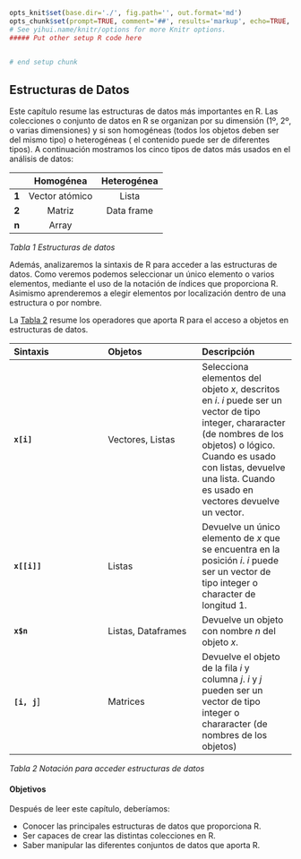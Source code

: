 ```r
opts_knit$set(base.dir='./', fig.path='', out.format='md')
opts_chunk$set(prompt=TRUE, comment='##', results='markup', echo=TRUE, eval=TRUE, collapse=TRUE)
# See yihui.name/knitr/options for more Knitr options.
##### Put other setup R code here


# end setup chunk
```


## Estructuras de Datos

Este capítulo resume las estructuras de datos más importantes en R. Las colecciones
o conjunto de datos en R se organizan por su dimensión (1º, 2º, o varias dimensiones)
y si son homogéneas (todos los objetos deben ser del mismo tipo) o heterogéneas (
el contenido puede ser de diferentes tipos). A continuación mostramos los cinco tipos
de datos más usados en el análisis de datos:

|  | **Homogénea** | **Heterogénea** |
| :---: | :---: | :---: |
| **1** | Vector atómico | Lista |
| **2** | Matriz | Data frame |
| **n** | Array |  |          | 

_Tabla 1 Estructuras de datos_


Además, analizaremos la sintaxis de R para acceder a las estructuras de datos. Como veremos
podemos seleccionar un único elemento o varios elementos, mediante el uso de la notación de índices que proporciona R. Asimismo
aprenderemos a elegir elementos por localización dentro de una estructura o por nombre.

La [Tabla 2]() resume los operadores que aporta R para el acceso a objetos en estructuras de datos.

| **Sintaxis** | **Objetos** | **Descripción** |
| :--- | :--- | :--- |
| __`x[i]`__ | Vectores, Listas | Selecciona elementos del objeto _x_, descritos en _i_. _i_ puede ser un vector de tipo integer, chararacter (de nombres de los objetos) o lógico. Cuando es usado con listas, devuelve una lista. Cuando es usado en vectores devuelve un vector. |
| __`x[[i]]`__ | Listas | Devuelve un único elemento de _x_ que se encuentra en la posición _i_. _i_ puede ser un vector de tipo integer o character de longitud 1. |
| __`x$n`__ | Listas, Dataframes | Devuelve un objeto con nombre _n_ del objeto _x_. |
| __`[i, j`__] | Matrices | Devuelve el objeto de la fila _i_ y columna _j_. _i_ y _j_ pueden ser un vector de tipo integer o chararacter (de nombres de los objetos) |

_Tabla 2 Notación para acceder estructuras de datos_



#### Objetivos

Después de leer este capítulo, deberíamos:

- Conocer las principales estructuras de datos que proporciona R.
- Ser capaces de crear las distintas colecciones en R.
- Saber manipular las diferentes conjuntos de datos que aporta R.
